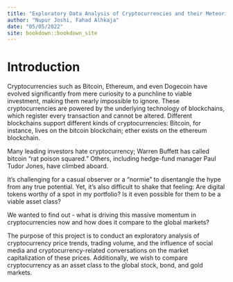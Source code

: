 ```yaml
--- 
title: "Exploratory Data Analysis of Cryptocurrencies and their Meteoric Rise"
author: "Nupur Joshi, Fahad Alhkaja"
date: "05/05/2022"
site: bookdown::bookdown_site
---
```


# Introduction

Cryptocurrencies such as Bitcoin, Ethereum, and even Dogecoin have evolved significantly from mere curiosity to a punchline to viable investment, making them nearly impossible to ignore. 
These cryptocurrencies are powered by the underlying technology of blockchains, which register every transaction and cannot be altered. Different blockchains support different kinds of cryptocurrencies: Bitcoin, for instance, lives on the bitcoin blockchain; ether exists on the ethereum blockchain.  

Many leading investors hate cryptocurrency; Warren Buffett has called bitcoin "rat poison squared." Others, including hedge-fund manager Paul Tudor Jones, have climbed aboard. 

It's challenging for a casual observer or a "normie" to disentangle the hype from any true potential. Yet, it's also difficult to shake that feeling: Are digital tokens worthy of a spot in my portfolio? Is it even possible for them to be a viable asset class?

We wanted to find out - what is driving this massive momentum in cryptocurrencies now and how does it compare to the global markets?

The purpose of this project is to conduct an exploratory analysis of cryptocurrency price trends, trading volume, and the influence of social media and cryptocurrency-related conversations on the market capitalization of these prices. Additionally, we wish to compare cryptocurrency as an asset class to the global stock, bond, and gold markets.




